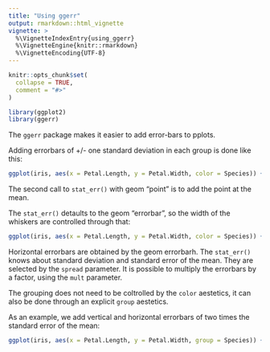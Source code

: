 ```yaml
---
title: "Using ggerr"
output: rmarkdown::html_vignette
vignette: >
  %\VignetteIndexEntry{using_ggerr}
  %\VignetteEngine{knitr::rmarkdown}
  %\VignetteEncoding{UTF-8}
---
```


```r
knitr::opts_chunk$set(
  collapse = TRUE,
  comment = "#>"
)
```

```r
library(ggplot2)
library(ggerr)
```

The `ggerr` package makes it easier to add error-bars to pplots.

Adding errorbars of +/- one standard deviation in each group is done like this:

```r
ggplot(iris, aes(x = Petal.Length, y = Petal.Width, color = Species)) + geom_point() + stat_err() + stat_err(geom="point")
```
The second call to `stat_err()` with geom "point" is to add the point at the mean. 

The `stat_err()` detaults to the geom "errorbar", so the width of the whiskers are controlled through that:

```r
ggplot(iris, aes(x = Petal.Length, y = Petal.Width, color = Species)) + geom_point() + stat_err(width=.1) + stat_err(geom="point")
```

Horizontal errorbars are obtained by the geom errorbarh. 
The `stat_err()` knows about standard deviation and standard error of the mean. They are selected by the `spread` parameter. It is possible to multiply the errorbars by a factor, using the `mult` parameter.

The grouping does not need to be coltrolled by the `color` aestetics, it can also be done through an explicit `group` aestetics.

As an example, we add vertical and horizontal errorbars of two times the standard error of the mean:

```r
ggplot(iris, aes(x = Petal.Length, y = Petal.Width, group = Species)) + geom_point() + stat_err(spread = "se", mult = 2, width=.1) + stat_err(geom="point") + stat_err(spread = "se", mult = 2, geom = "errorbarh", height = .1)
```

